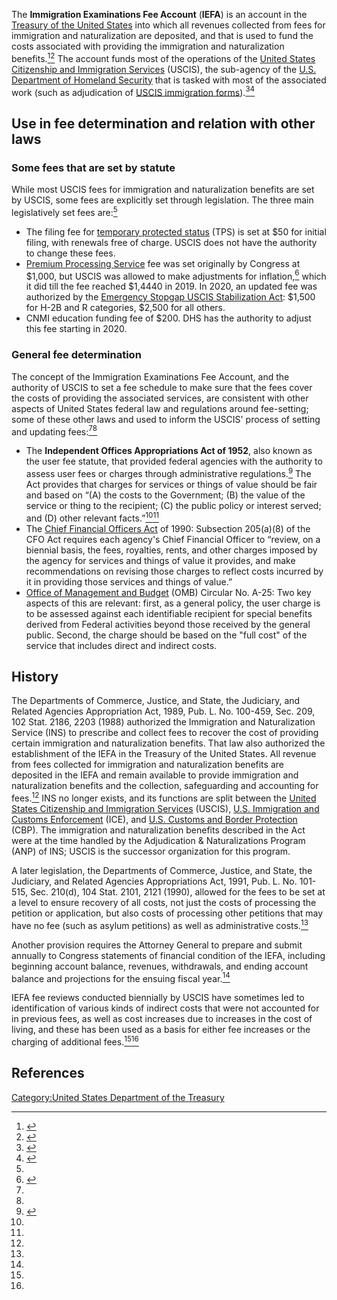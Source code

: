 {{Short description|Account in the Treasury of the United States}}
The '''Immigration Examinations Fee Account''' ('''IEFA''') is an account in the [[United States Department of the Treasury|Treasury of the United States]] into which all revenues collected from fees for immigration and naturalization are deposited, and that is used to fund the costs associated with providing the immigration and naturalization benefits.<ref name=iefa-adjustment-proposal-2001>{{cite web|url = https://www.federalregister.gov/documents/2001/08/08/01-19875/adjustment-of-certain-fees-of-the-immigration-examinations-fee-account|title = Adjustment of Certain Fees of the Immigration Examinations Fee Account|date = August 8, 2001|accessdate = December 19, 2021|publisher = Federal Register}}</ref><ref name=usc-8>{{cite web|url = https://www.govinfo.gov/content/pkg/USCODE-2019-title8/html/USCODE-2019-title8-chap12-subchapII-partIX-sec1356.htm|title = §1356. Disposition of moneys collected under the provisions of this subchapter|accessdate = December 19, 2021}}</ref> The account funds most of the operations of the [[United States Citizenship and Immigration Services]] (USCIS), the sub-agency of the [[U.S. Department of Homeland Security]] that is tasked with most of the associated work (such as adjudication of [[USCIS immigration forms]]).<ref name=iefa-fee-review-2020>{{cite web|url = https://www.aila.org/File/Related/20073100c.pdf|title = Immigration Examinations Fee Account Fee Review Supporting Documentation with Addendum|date = May 1, 2020|accessdate = December 19, 2021|publisher = United States Citizenship and Immigration Services}}</ref><ref name=dhs-uscis-review-2020>{{cite web|url = https://www.dhs.gov/sites/default/files/publications/19_0318_MGMT_CBJ-Citizenship-Immigration-Services_0.pdf|title = Department of Homeland Security United States Citizenship and Immigration Services Budget Overview|accessdate = December 19, 2021}}</ref>

== Use in fee determination and relation with other laws ==

=== Some fees that are set by statute ===

While most USCIS fees for immigration and naturalization benefits are set by USCIS, some fees are explicitly set through legislation. The three main legislatively set fees are:<ref name=iefa-fee-review-2020/>

* The filing fee for [[temporary protected status]] (TPS) is set at $50 for initial filing, with renewals free of charge. USCIS does not have the authority to change these fees.
* [[Premium Processing Service]] fee was set originally by Congress at $1,000, but USCIS was allowed to make adjustments for inflation,<ref name=oig-report>{{cite web|url = https://oig.justice.gov/reports/INS/a0314/final.pdf|title = Audit Report: Immigration and Naturalization Service's Premium Processing Program|date = February 1, 2003|accessdate = December 19, 2021|publisher = United States Department of Justice Office of the Inspector General Audit Division}}</ref> which it did till the fee reached $1,4440 in 2019. In 2020, an updated fee was authorized by the [[Emergency Stopgap USCIS Stabilization Act]]: $1,500 for H-2B and R categories, $2,500 for all others.
* CNMI education funding fee of $200. DHS has the authority to adjust this fee starting in 2020.

=== General fee determination ===
The concept of the Immigration Examinations Fee Account, and the authority of USCIS to set a fee schedule to make sure that the fees cover the costs of providing the associated services, are consistent with other aspects of United States federal law and regulations around fee-setting; some of these other laws and used to inform the USCIS' process of setting and updating fees:<ref name=iefa-adjustment-proposal-2001/><ref name=iefa-fee-review-2020/>

* The '''Independent Offices Appropriations Act of 1952''', also known as the user fee statute, that provided federal agencies with the authority to assess user fees or charges through administrative regulations.<ref name=ballotpedia>{{cite web|url = https://ballotpedia.org/Independent_Offices_Appropriations_Act_of_1952|title = Independent Offices Appropriations Act of 1952|accessdate = December 19, 2021}}</ref> The Act provides that charges for services or things of value should be fair and based on “(A) the costs to the Government; (B) the value of the service or thing to the recipient; (C) the public policy or interest served; and (D) other relevant facts.”<ref name=ballotpedia/><ref name=iefa-adjustment-proposal-2001/>
* The [[Chief Financial Officers Act]] of 1990: Subsection 205(a)(8) of the CFO Act requires each agency's Chief Financial Officer to “review, on a biennial basis, the fees, royalties, rents, and other charges imposed by the agency for services and things of value it provides, and make recommendations on revising those charges to reflect costs incurred by it in providing those services and things of value.”
* [[Office of Management and Budget]] (OMB) Circular No. A-25: Two key aspects of this are relevant: first, as a general policy, the user charge is to be assessed against each identifiable recipient for special benefits derived from Federal activities beyond those received by the general public. Second, the charge should be based on the "full cost" of the service that includes direct and indirect costs.

== History ==

The Departments of Commerce, Justice, and State, the Judiciary, and Related Agencies Appropriation Act, 1989, Pub. L. No. 100-459, Sec. 209, 102 Stat. 2186, 2203 (1988) authorized the Immigration and Naturalization Service (INS) to prescribe and collect fees to recover the cost of providing certain immigration and naturalization benefits. That law also authorized the establishment of the IEFA in the Treasury of the United States. All revenue from fees collected for immigration and naturalization benefits are deposited in the IEFA and remain available to provide immigration and naturalization benefits and the collection, safeguarding and accounting for fees.<ref name=iefa-adjustment-proposal-2001/> INS no longer exists, and its functions are split between the [[United States Citizenship and Immigration Services]] (USCIS), [[U.S. Immigration and Customs Enforcement]] (ICE), and [[U.S. Customs and Border Protection]] (CBP). The immigration and naturalization benefits described in the Act were at the time handled by the Adjudication & Naturalizations Program (ANP) of INS; USCIS is the successor organization for this program.

A later legislation, the Departments of Commerce, Justice, and State, the Judiciary, and Related Agencies Appropriations Act, 1991, Pub. L. No. 101-515, Sec. 210(d), 104 Stat. 2101, 2121 (1990), allowed for the fees to be set at a level to ensure recovery of all costs, not just the costs of processing the petition or application, but also costs of processing other petitions that may have no fee (such as asylum petitions) as well as administrative costs.<ref name=iefa-adjustment-proposal-2001/>

Another provision requires the Attorney General to prepare and submit annually to Congress statements of financial condition of the IEFA, including beginning account balance, revenues, withdrawals, and ending account balance and projections for the ensuing fiscal year.<ref name=usc-8/>

IEFA fee reviews conducted biennially by USCIS have sometimes led to identification of various kinds of indirect costs that were not accounted for in previous fees, as well as cost increases due to increases in the cost of living, and these has been used as a basis for either fee increases or the charging of additional fees.<ref name=iefa-adjustment-proposal-2001/><ref name=iefa-fee-review-2020/>

== References ==

{{reflist|30em}}

[[Category:United States Department of the Treasury]]
